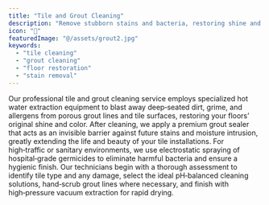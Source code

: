 ```yaml
---
title: "Tile and Grout Cleaning"
description: "Remove stubborn stains and bacteria, restoring shine and extending floor life."
icon: "🧼"
featuredImage: "@/assets/grout2.jpg"
keywords:
  - "tile cleaning"
  - "grout cleaning"
  - "floor restoration"
  - "stain removal"
---
```

Our professional tile and grout cleaning service employs specialized hot water extraction equipment to blast away deep‑seated dirt, grime, and allergens from porous grout lines and tile surfaces, restoring your floors’ original shine and color. After cleaning, we apply a premium grout sealer that acts as an invisible barrier against future stains and moisture intrusion, greatly extending the life and beauty of your tile installations. For high‑traffic or sanitary environments, we use electrostatic spraying of hospital‑grade germicides to eliminate harmful bacteria and ensure a hygienic finish. Our technicians begin with a thorough assessment to identify tile type and any damage, select the ideal pH‑balanced cleaning solutions, hand‑scrub grout lines where necessary, and finish with high‑pressure vacuum extraction for rapid drying.

